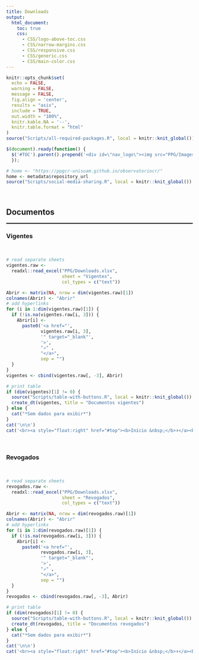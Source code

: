 ```yaml
---
title: Downloads
output:
  html_document:
    toc: true
    css:
      - CSS/logo-above-toc.css
      - CSS/narrow-margins.css
      - CSS/responsive.css
      - CSS/generic.css
      - CSS/main-color.css
---
```


<!--install and/or load all R packages-->
```r
knitr::opts_chunk$set(
  echo = FALSE,
  warning = FALSE,
  message = FALSE,
  fig.align = 'center',
  results = "asis",
  include = TRUE,
  out.width = "100%",
  knitr.kable.NA = '--',
  knitr.table.format = "html"
)
source("Scripts/all-required-packages.R", local = knitr::knit_global())
```

<!--script for inserting LOGO ABOVE THE TOC-->
```js
$(document).ready(function() {
  $('#TOC').parent().prepend('<div id=\"nav_logo\"><img src="PPG/Images/logo-programa.png"></div>');
  });
```

<!--script for sharing-->
<p align="right">
```r
# home <- "https://ppgcr-unisuam.github.io/observatoriocr/"
home <- metadata$repository_url
source("Scripts/social-media-sharing.R", local = knitr::knit_global())
```
</p>

<br>

## **Documentos**

<!--script for generating HORIZONTAL LINE-->
<hr style="height:2px;border-width:0;color:black;background-color:black">

### **Vigentes** {#vigentes}

<br>

```r
# read separate sheets
vigentes.raw <-
  readxl::read_excel("PPG/Downloads.xlsx",
                     sheet = "Vigentes",
                     col_types = c("text"))

Abrir <- matrix(NA, nrow = dim(vigentes.raw)[1])
colnames(Abrir) <- "Abrir"
# add hyperlinks
for (i in 1:dim(vigentes.raw)[1]) {
  if (!is.na(vigentes.raw[i, 3])) {
    Abrir[i] <-
      paste0('<a href="',
             vigentes.raw[i, 3],
             '" target="_blank"',
             '>',
             "↗️" ,
             "</a>",
             sep = "")
  }
}
vigentes <- cbind(vigentes.raw[, -3], Abrir)

# print table
if (dim(vigentes)[1] != 0) {
  source("Scripts/table-with-buttons.R", local = knitr::knit_global())
  create_dt(vigentes, title = "Documentos vigentes")
} else {
  cat("*Sem dados para exibir*")
}
cat('\n\n')
cat('<br><a style="float:right" href="#top"><b>Início &nbsp;</b>⬆️</a><br>')
```

<br>

### **Revogados** {#revogados}

<br>

```r
# read separate sheets
revogados.raw <-
  readxl::read_excel("PPG/Downloads.xlsx",
                     sheet = "Revogados",
                     col_types = c("text"))

Abrir <- matrix(NA, nrow = dim(revogados.raw)[1])
colnames(Abrir) <- "Abrir"
# add hyperlinks
for (i in 1:dim(revogados.raw)[1]) {
  if (!is.na(revogados.raw[i, 3])) {
    Abrir[i] <-
      paste0('<a href="',
             revogados.raw[i, 3],
             '" target="_blank"',
             '>',
             "↗️" ,
             "</a>",
             sep = "")
  }
}
revogados <- cbind(revogados.raw[, -3], Abrir)

# print table
if (dim(revogados)[1] != 0) {
  source("Scripts/table-with-buttons.R", local = knitr::knit_global())
  create_dt(revogados, title = "Documentos revogados")
} else {
  cat("*Sem dados para exibir*")
}
cat('\n\n')
cat('<br><a style="float:right" href="#top"><b>Início &nbsp;</b>⬆️</a><br>')
```

<br>
